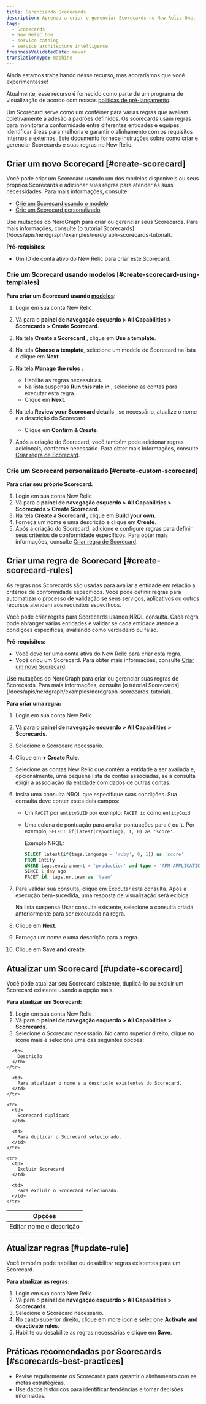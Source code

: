 ```yaml
---
title: Gerenciando Scorecards
description: Aprenda a criar e gerenciar Scorecards no New Relic One.
tags:
  - Scorecards
  - New Relic One
  - service catalog
  - service architecture intelligence
freshnessValidatedDate: never
translationType: machine
---
```


<Callout title="visualização">
  Ainda estamos trabalhando nesse recurso, mas adoraríamos que você experimentasse!

  Atualmente, esse recurso é fornecido como parte de um programa de visualização de acordo com nossas [políticas de pré-lançamento](/docs/licenses/license-information/referenced-policies/new-relic-pre-release-policy).
</Callout>

Um Scorecard serve como um contêiner para várias regras que avaliam coletivamente a adesão a padrões definidos. Os scorecards usam regras para monitorar a conformidade entre diferentes entidades e equipes, identificar áreas para melhoria e garantir o alinhamento com os requisitos internos e externos. Este documento fornece instruções sobre como criar e gerenciar Scorecards e suas regras no New Relic.

## Criar um novo Scorecard [#create-scorecard]

Você pode criar um Scorecard usando um dos modelos disponíveis ou seus próprios Scorecards e adicionar suas regras para atender às suas necessidades. Para mais informações, consulte:

* [Crie um Scorecard usando o modelo](#create-scorecard-using-templates)
* [Crie um Scorecard personalizado](#create-custom-scorecard)

<Callout variant="tip" title="dica">
  Use mutações do NerdGraph para criar ou gerenciar seus Scorecards. Para mais informações, consulte [o tutorial Scorecards](/docs/apis/nerdgraph/examples/nerdgraph-scorecards-tutorial).
</Callout>

**Pré-requisitos:**

* Um ID de conta ativo do New Relic para criar este Scorecard.

### Crie um Scorecard usando modelos [#create-scorecard-using-templates]

**Para criar um Scorecard usando [modelos](/docs/service-architecture-intelligence/scorecards/templates):**

1. Login em sua conta New Relic .

2. Vá para o **painel de navegação esquerdo &gt; All Capabilities &gt; Scorecards &gt; Create Scorecard**.

3. Na tela **Create a Scorecard** , clique em **Use a template**.

4. Na tela **Choose a template**, selecione um modelo de Scorecard na lista e clique em **Next**.

5. Na tela **Manage the rules** :

   * Habilite as regras necessárias.
   * Na lista suspensa **Run this rule in** , selecione as contas para executar esta regra.
   * Clique em **Next**.

6. Na tela **Review your Scorecard details** , se necessário, atualize o nome e a descrição do Scorecard.
   * Clique em **Confirm &amp; Create**.

7. Após a criação do Scorecard, você também pode adicionar regras adicionais, conforme necessário. Para obter mais informações, consulte [Criar regra de Scorecard](#create-scorecard-rules).

### Crie um Scorecard personalizado [#create-custom-scorecard]

**Para criar seu próprio Scorecard:**

1. Login em sua conta New Relic .
2. Vá para o **painel de navegação esquerdo &gt; All Capabilities &gt; Scorecards &gt; Create Scorecard**.
3. Na tela **Create a Scorecard** , clique em **Build your own**.
4. Forneça um nome e uma descrição e clique em **Create**.
5. Após a criação do Scorecard, adicione e configure regras para definir seus critérios de conformidade específicos. Para obter mais informações, consulte [Criar regra de Scorecard](#create-scorecard-rules).

## Criar uma regra de Scorecard [#create-scorecard-rules]

As regras nos Scorecards são usadas para avaliar a entidade em relação a critérios de conformidade específicos. Você pode definir regras para automatizar o processo de validação se seus serviços, aplicativos ou outros recursos atendem aos requisitos específicos.

Você pode criar regras para Scorecards usando NRQL consulta. Cada regra pode abranger várias entidades e validar se cada entidade atende a condições específicas, avaliando como verdadeiro ou falso.

**Pré-requisitos:**

* Você deve ter uma conta ativa do New Relic para criar esta regra.
* Você criou um Scorecard. Para obter mais informações, consulte [Criar um novo Scorecard](#create-scorecard).

<Callout variant="tip" title="dica">
  Use mutações do NerdGraph para criar ou gerenciar suas regras de Scorecards. Para mais informações, consulte [o tutorial Scorecards](/docs/apis/nerdgraph/examples/nerdgraph-scorecards-tutorial).
</Callout>

**Para criar uma regra:**

1. Login em sua conta New Relic .

2. Vá para o **painel de navegação esquerdo &gt; All Capabilities &gt; Scorecards**.

3. Selecione o Scorecard necessário.

4. Clique em **+ Create Rule**.

5. Selecione as contas New Relic que contêm a entidade a ser avaliada e, opcionalmente, uma pequena lista de contas associadas, se a consulta exigir a associação da entidade com dados de outras contas.

6. Insira uma consulta NRQL que especifique suas condições. Sua consulta deve conter estes dois campos:

   * Um `FACET` por `entityGUID` por exemplo: `FACET id` como `entityGuid`

   * Uma coluna de pontuação para avaliar pontuações para `0` ou `1`. Por exemplo, `SELECT if(latest(reporting), 1, 0) as 'score'`.

     Exemplo NRQL:

     ```sql
     SELECT latest(if(tags.language = 'ruby', 0, 1)) as 'score'
     FROM Entity
     WHERE tags.environment = 'production' and type = 'APM-APPLICATION'
     SINCE 1 day ago
     FACET id, tags.nr.team as 'team'
     ```

7. Para validar sua consulta, clique em Executar esta consulta. Após a execução bem-sucedida, uma resposta de visualização será exibida.

   <Callout variant="tip" title="dica">
     Na lista suspensa Usar consulta existente, selecione a consulta criada anteriormente para ser executada na regra.
   </Callout>

8. Clique em **Next**.

9. Forneça um nome e uma descrição para a regra.

10. Clique em **Save and create**.

## Atualizar um Scorecard [#update-scorecard]

Você pode atualizar seu Scorecard existente, duplicá-lo ou excluir um Scorecard existente usando a opção mais.

**Para atualizar um Scorecard:**

1. Login em sua conta New Relic .
2. Vá para o **painel de navegação esquerdo &gt; All Capabilities &gt; Scorecards**.
3. Selecione o Scorecard necessário. No canto superior direito, clique no ícone mais e selecione uma das seguintes opções:

<table>
  <thead>
    <tr>
      <th>
        Opções
      </th>

      <th>
        Descrição
      </th>
    </tr>
  </thead>

  <tbody>
    <tr>
      <td>
        Editar nome e descrição
      </td>

      <td>
        Para atualizar o nome e a descrição existentes do Scorecard.
      </td>
    </tr>

    <tr>
      <td>
        Scorecard duplicado
      </td>

      <td>
        Para duplicar o Scorecard selecionado.
      </td>
    </tr>

    <tr>
      <td>
        Excluir Scorecard
      </td>

      <td>
        Para excluir o Scorecard selecionado.
      </td>
    </tr>
  </tbody>
</table>

## Atualizar regras [#update-rule]

Você também pode habilitar ou desabilitar regras existentes para um Scorecard.

**Para atualizar as regras:**

1. Login em sua conta New Relic .
2. Vá para o **painel de navegação esquerdo &gt; All Capabilities &gt; Scorecards**.
3. Selecione o Scorecard necessário.
4. No canto superior direito, clique em <DNT>more icon</DNT> e selecione **Activate and deactivate rules**.
5. Habilite ou desabilite as regras necessárias e clique em **Save**.

## Práticas recomendadas por Scorecards [#scorecards-best-practices]

* Revise regularmente os Scorecards para garantir o alinhamento com as metas estratégicas.
* Use dados históricos para identificar tendências e tomar decisões informadas.